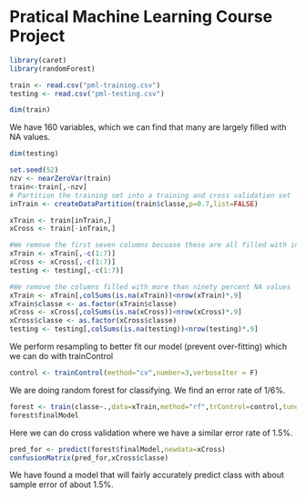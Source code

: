Pratical Machine Learning Course Project
========================================

```{r}
library(caret)
library(randomForest)
```

```{r}
train <- read.csv("pml-training.csv")
testing <- read.csv("pml-testing.csv")
```

```{r}
dim(train)
```
We have 160 variables, which we can find that many are largely filled with NA values.
```{r}
dim(testing)
```

```{r}
set.seed(52)
nzv <- nearZeroVar(train)
train<-train[,-nzv]
# Partition the training set into a training and cross validation set
inTrain <- createDataPartition(train$classe,p=0.7,list=FALSE)

xTrain <- train[inTrain,]
xCross <- train[-inTrain,]
```

```{r}
#We remove the first seven columns becuase these are all filled with information that is irrelevant to our analysis (username, time)
xTrain <- xTrain[,-c(1:7)]
xCross <- xCross[,-c(1:7)]
testing <- testing[,-c(1:7)]

#We remove the columns filled with more than ninety percent NA values
xTrain <- xTrain[,colSums(is.na(xTrain))<nrow(xTrain)*.9]
xTrain$classe <- as.factor(xTrain$classe)
xCross <- xCross[,colSums(is.na(xCross))<nrow(xCross)*.9]
xCross$classe <- as.factor(xCross$classe)
testing <- testing[,colSums(is.na(testing))<nrow(testing)*.9]
```

We perform resampling to better fit our model (prevent over-fitting) which we can do with trainControl
```{r}
control <- trainControl(method="cv",number=3,verboseIter = F)
```
We are doing random forest for classifying. We find an error rate of 1/6%.
```{r}
forest <- train(classe~.,data=xTrain,method="rf",trControl=control,tuneLength=5)
forest$finalModel
```
Here we can do cross validation where we have a similar error rate of 1.5%.
```{r}
pred_for <- predict(forest$finalModel,newdata=xCross)
confusionMatrix(pred_for,xCross$classe)
```
We have found a model that will fairly accurately predict class with about sample error of about 1.5%.